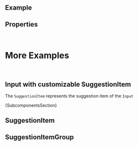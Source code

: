 
<Meta of={ComponentStories} />

<DocsHeader of={ComponentStories} />

<br />

## Example

<Canvas of={ComponentStories.Default} />

## Properties

<ControlsWithNote of={ComponentStories.Default} />

<br />

# More Examples

<br />

## Input with customizable SuggestionItem

The `SuggestionItem` represents the suggestion item of the `Input`

<Canvas of={ComponentStories.WithSuggestionItem} />

<Markdown>{SubcomponentsSection}</Markdown>

## SuggestionItem

<Description of={SuggestionItem} />
<ArgTypesWithNote metaOf={ComponentStories} hideHTMLPropsNote exclude={excludePropsForAbstract} of={SuggestionItem} />

## SuggestionItemGroup

<Description of={SuggestionItemGroup} />
<ArgTypesWithNote metaOf={ComponentStories} of={SuggestionItemGroup} hideHTMLPropsNote exclude={excludePropsForAbstract} />

<Footer />
